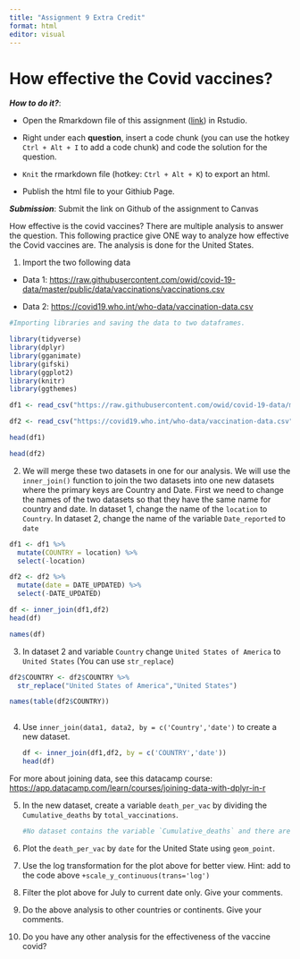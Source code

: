 ```yaml
---
title: "Assignment 9 Extra Credit"
format: html
editor: visual
---
```


# **How effective the Covid vaccines?**

***How to do it?***:

-   Open the Rmarkdown file of this assignment ([link](https://bryantstats.github.io/math421/assignments/fa2021_assignment9_extra_credits.Rmd)) in Rstudio.

-   Right under each **question**, insert a code chunk (you can use the hotkey `Ctrl + Alt + I` to add a code chunk) and code the solution for the question.

-   `Knit` the rmarkdown file (hotkey: `Ctrl + Alt + K`) to export an html.

-   Publish the html file to your Githiub Page.

***Submission***: Submit the link on Github of the assignment to Canvas

How effective is the covid vaccines? There are multiple analysis to answer the question. This following practice give ONE way to analyze how effective the Covid vaccines are. The analysis is done for the United States.

1.  Import the two following data

-   Data 1: <https://raw.githubusercontent.com/owid/covid-19-data/master/public/data/vaccinations/vaccinations.csv>

-   Data 2: <https://covid19.who.int/who-data/vaccination-data.csv>

```r
#Importing libraries and saving the data to two dataframes.

library(tidyverse)
library(dplyr)
library(gganimate)
library(gifski)
library(ggplot2)
library(knitr)
library(ggthemes)

df1 <- read_csv("https://raw.githubusercontent.com/owid/covid-19-data/master/public/data/vaccinations/vaccinations.csv")

df2 <- read_csv("https://covid19.who.int/who-data/vaccination-data.csv")

head(df1)

```

```r
head(df2)
```

2.  We will merge these two datasets in one for our analysis. We will use the `inner_join()` function to join the two datasets into one new datasets where the primary keys are Country and Date. First we need to change the names of the two datasets so that they have the same name for country and date. In dataset 1, change the name of the `location` to `Country`. In dataset 2, change the name of the variable `Date_reported` to `date`

```r
df1 <- df1 %>% 
  mutate(COUNTRY = location) %>% 
  select(-location)

df2 <- df2 %>% 
  mutate(date = DATE_UPDATED) %>% 
  select(-DATE_UPDATED)

df <- inner_join(df1,df2)
head(df)
```

```r
names(df)
```

3.  In dataset 2 and variable `Country` change `United States of America` to `United States` (You can use `str_replace`)

```r
df2$COUNTRY <- df2$COUNTRY %>%
  str_replace("United States of America","United States")

names(table(df2$COUNTRY))
  
```

4.  Use `inner_join(data1, data2, by = c('Country','date')` to create a new dataset.

    ```r
    df <- inner_join(df1,df2, by = c('COUNTRY','date'))
    head(df)
    ```

For more about joining data, see this datacamp course: <https://app.datacamp.com/learn/courses/joining-data-with-dplyr-in-r>

5.  In the new dataset, create a variable `death_per_vac` by dividing the `Cumulative_deaths` by `total_vaccinations`.

    ```r
    #No dataset contains the variable `Cumulative_deaths` and there are no variables representing the number of deaths. Therefore, this can not be done.
    ```

6.  Plot the `death_per_vac` by `date` for the United State using `geom_point`.

7.  Use the log transformation for the plot above for better view. Hint: add to the code above `+scale_y_continuous(trans='log')`

8.  Filter the plot above for July to current date only. Give your comments.

9.  Do the above analysis to other countries or continents. Give your comments.

10. Do you have any other analysis for the effectiveness of the vaccine covid?
